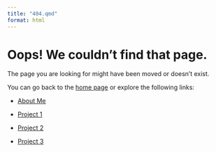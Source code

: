 ```yaml
---
title: "404.qmd"
format: html
---
```


# Oops! We couldn't find that page.

The page you are looking for might have been moved or doesn't exist.

You can go back to the [home page](index.qmd) or explore the following links:

- [About Me](about.qmd)

- [Project 1](projects/project-1-alya-tabitha/scorecard_analysis.qmd)

- [Project 2](projects/project-2-fec-alya-tabitha/fec-analysis.qmd)

- [Project 3](projects/project-3-mapping-sabzara-tabitha/mapping.qmd)


